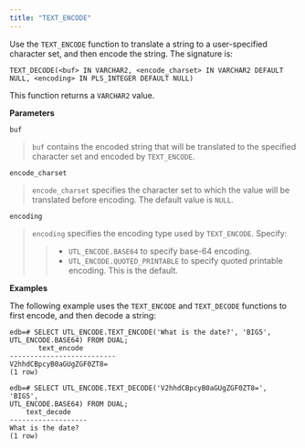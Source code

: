 ```yaml
---
title: "TEXT_ENCODE"
---
```




Use the `TEXT_ENCODE` function to translate a string to a user-specified character set, and then encode the string. The signature is:

``` text
TEXT_DECODE(<buf> IN VARCHAR2, <encode_charset> IN VARCHAR2 DEFAULT
NULL, <encoding> IN PLS_INTEGER DEFAULT NULL)
```

This function returns a `VARCHAR2` value.

**Parameters**

`buf`

> `buf` contains the encoded string that will be translated to the specified character set and encoded by `TEXT_ENCODE`.

`encode_charset`

> `encode_charset` specifies the character set to which the value will be translated before encoding. The default value is `NULL`.

`encoding`

> `encoding` specifies the encoding type used by `TEXT_ENCODE`. Specify:
>
> > -   `UTL_ENCODE.BASE64` to specify base-64 encoding.
> > -   `UTL_ENCODE.QUOTED_PRINTABLE` to specify quoted printable encoding. This is the default.

**Examples**

The following example uses the `TEXT_ENCODE` and `TEXT_DECODE` functions to first encode, and then decode a string:

``` text
edb=# SELECT UTL_ENCODE.TEXT_ENCODE('What is the date?', 'BIG5',
UTL_ENCODE.BASE64) FROM DUAL;
       text_encode
--------------------------
V2hhdCBpcyB0aGUgZGF0ZT8=
(1 row)

edb=# SELECT UTL_ENCODE.TEXT_DECODE('V2hhdCBpcyB0aGUgZGF0ZT8=', 'BIG5',
UTL_ENCODE.BASE64) FROM DUAL;
    text_decode
-------------------
What is the date?
(1 row)
```
